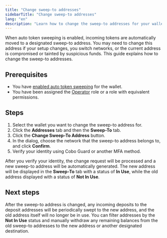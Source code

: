 ```yaml
---
title: "Change sweep-to addresses"
sidebarTitle: "Change sweep-to addresses"
lang: "en"
description: "Learn how to change the sweep-to addresses for your wallet."
---
```


When auto token sweeping is enabled, incoming tokens are automatically moved to a designated sweep-to address. You may need to change this address if your setup changes, you switch networks, or the current address is compromised or tainted by suspicious funds. This guide explains how to change the sweep-to addresses.

## Prerequisites

- You have [enabled auto token sweeping](/en/portal/enable-auto-sweep) for the wallet.
- You have been assigned the [Operator](/en/portal/organization/roles-and-permissions) role or a role with equivalent permissions.

## Steps
1. Select the wallet you want to change the sweep-to address for.
2. Click the **Addresses** tab and then the **Sweep-To** tab.
3. Click the **Change Sweep-To Address** button.
4. In the dialog, choose the network that the sweep-to address belongs to, and click **Confirm**.
5. Verify your identity using Cobo Guard or another MFA method.

After you verify your identity, the change request will be processed and a new sweep-to address will be automatically generated. The new address will be displayed in the **Sweep-To** tab with a status of **In Use**, while the old address displayed with a status of **Not In Use**.

## Next steps

After the sweep-to address is changed, any incoming deposits to the deposit addresses will be periodically swept to the new address, and the old address itself will no longer be in use. You can filter addresses by the **Not In Use** status and manually withdraw any remaining balances from the old sweep-to addresses to the new address or another designated destination.
